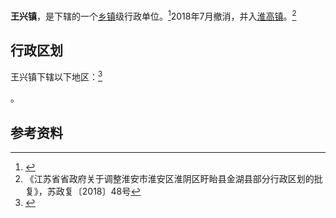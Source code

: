 {{中国乡级行政区|32/08/04/105/000}}

'''王兴镇'''，是{{PRC admin/fullname|32/08/04/105/000|3}}下辖的一个[[乡镇|乡镇]]级行政单位。<ref>{{PRC admin/ref sgc|{{PRC admin/parent|32/08/04/105/000}}}}</ref>2018年7月撤消，并入[[淮高镇|淮高镇]]。<ref>《江苏省省政府关于调整淮安市淮安区淮阴区盱眙县金湖县部分行政区划的批复》，苏政复〔2018〕48号</ref>

== 行政区划 ==

王兴镇下辖以下地区：<ref>{{PRC admin/ref sgc|32/08/04/105/000}}</ref>

{{PRC admin/children|32/08/04/105/000}}。

== 参考资料 ==

{{reflist}}

{{PRC admin/navcat|32/08/04/105/000}}
{{江苏行政区划小作品}}